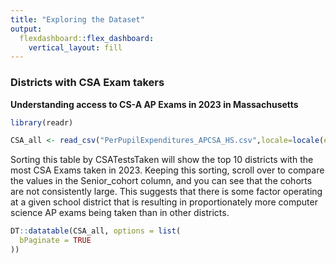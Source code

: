 ```yaml
---
title: "Exploring the Dataset"
output: 
  flexdashboard::flex_dashboard:
    vertical_layout: fill
---
```


### Districts with CSA Exam takers

<b>Understanding access to CS-A AP Exams in 2023 in Massachusetts </b>
```r
library(readr)

CSA_all <- read_csv("PerPupilExpenditures_APCSA_HS.csv",locale=locale(encoding="latin1"), show_col_types = FALSE)

```

Sorting this table by CSATestsTaken will show the top 10 districts with the most CSA Exams taken in 2023. Keeping this sorting, scroll over to compare the values in the Senior_cohort column, and you can see that the cohorts are not consistently large. This suggests that there is some factor operating at a given school district that is resulting in proportionately more computer science AP exams being taken than in other districts.
```r

DT::datatable(CSA_all, options = list(
  bPaginate = TRUE
))
```

